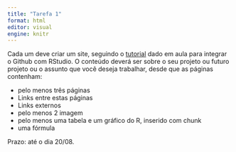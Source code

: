 ```yaml
---
title: "Tarefa 1"
format: html
editor: visual
engine: knitr
---
```


Cada um deve criar um site, seguindo o [tutorial](Integrar_Git_RStudio.html) dado em aula para integrar o Github com RStudio. O conteúdo deverá ser sobre o seu projeto ou futuro projeto ou o assunto que você deseja trabalhar, desde que as páginas contenham:

-   pelo menos três páginas
-   Links entre estas páginas
-   Links externos
-   pelo menos 2 imagem
-   pelo menos uma tabela e um gráfico do R, inserido com chunk
-   uma fórmula

Prazo: até o dia 20/08.
